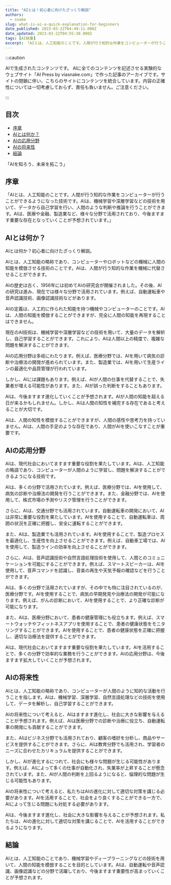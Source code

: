 ```yaml
---
title: "AIとは！初心者に向けたざっくり解説"
authors:
  - snake
slug: what-is-ai-a-quick-explanation-for-beginners
date_published: 2023-03-22T04:49:11.000Z
date_updated: 2023-03-22T04:55:38.000Z
tags: [AI執筆]
excerpt: 「AIとは、人工知能のことです。人間が行う知的な作業をコンピューターが行うことができるようになった技術です。AIは、機械学習や深層学習などの技術を用いて、データから自己学習を行い、人間のような判断や推論を行うことができます。AIは、医療や金融、製造業など、様々な分野で活用されており、今後ますます重要な存在となっていくことが予想されています。」
---
```


:::caution

AIで生成されたコンテンツです。
AIに全てのコンテンツを記述させる実験的なウェブサイト「AI Press by viasnake.com」で作った記事のアーカイブです。サイトの閉鎖に伴い、こちらのサイトにコンテンツを統合しています。内容の正確性については一切考慮しておらず、責任も負いません。ご注意ください。

:::

## 目次

- [序章](#序章)
- [AIとは何か？](#aiとは何か？)
- [AIの応用分野](#aiの応用分野)
- [AIの将来性](#aiの応用分野)
- [結論](#結論)

「AIを知ろう、未来を拓こう」

## 序章

「AIとは、人工知能のことです。人間が行う知的な作業をコンピューターが行うことができるようになった技術です。AIは、機械学習や深層学習などの技術を用いて、データから自己学習を行い、人間のような判断や推論を行うことができます。AIは、医療や金融、製造業など、様々な分野で活用されており、今後ますます重要な存在となっていくことが予想されています。」

## AIとは何か？

AIとは何か？初心者に向けたざっくり解説。

AIとは、人工知能の略称であり、コンピューターやロボットなどの機械に人間の知能を模倣させる技術のことです。AIは、人間が行う知的な作業を機械に代替させることができます。

AIの歴史は古く、1956年には初めてAIの研究会が開催されました。その後、AIの研究は進み、現在では様々な分野で活用されています。例えば、自動運転車や音声認識技術、画像認識技術などがあります。

AIの定義は、人工的に作られた知能を持つ機械やコンピューターのことです。AIは、人間の知能を模倣することができますが、完全に人間の知能を再現することはできません。

現在のAI技術は、機械学習や深層学習などの技術を用いて、大量のデータを解析し、自己学習することができます。これにより、AIは人間以上の精度で、複雑な問題を解決することができます。

AIの応用分野は多岐にわたります。例えば、医療分野では、AIを用いて病気の診断や治療法の開発が進められています。また、製造業では、AIを用いて生産ラインの最適化や品質管理が行われています。

しかし、AIには課題もあります。例えば、AIが人間の仕事を代替することで、失業者が増える可能性があります。また、AIが誤った判断をすることもあります。

AIは、今後ますます進化していくことが予想されます。AIが人間の知能を超える日が来るかもしれません。しかし、AIは人間の知性を補完する存在であると考えることが大切です。

AIは、人間の知性を模倣することができますが、人間の感性や思考力を持っていません。AIは、人間の手足のような存在であり、人間がAIを使いこなすことが重要です。

## AIの応用分野

AIは、現代社会においてますます重要な役割を果たしています。AIは、人工知能の略語であり、コンピューターが人間のように学習し、問題を解決することができるようになる技術です。

AIは、多くの分野で活用されています。例えば、医療分野では、AIを使用して、病気の診断や治療法の開発を行うことができます。また、金融分野では、AIを使用して、株式市場の予測やリスク管理を行うことができます。

さらに、AIは、交通分野でも活用されています。自動運転車の開発において、AIは非常に重要な役割を果たしています。AIを使用することで、自動運転車は、周囲の状況を正確に把握し、安全に運転することができます。

また、AIは、製造業でも活用されています。AIを使用することで、製造プロセスを最適化し、生産性を向上させることができます。例えば、自動車工場では、AIを使用して、製造ラインの効率を向上させることができます。

さらに、AIは、音声認識技術や自然言語処理技術を使用して、人間とのコミュニケーションを可能にすることができます。例えば、スマートスピーカーは、AIを使用して、音声コマンドを認識し、音楽の再生や天気予報の確認などを行うことができます。

AIは、多くの分野で活用されていますが、その中でも特に注目されているのが、医療分野です。AIを使用することで、病気の早期発見や治療法の開発が可能になります。例えば、がんの診断において、AIを使用することで、より正確な診断が可能になります。

また、AIは、医療分野において、患者の健康管理にも役立ちます。例えば、スマートウォッチやフィットネスアプリを使用することで、患者の健康状態をモニタリングすることができます。AIを使用することで、患者の健康状態を正確に把握し、適切な治療法を提供することができます。

AIは、現代社会においてますます重要な役割を果たしています。AIを活用することで、多くの分野で効率的な業務を行うことができます。AIの応用分野は、今後ますます拡大していくことが予想されます。

## AIの将来性

AIとは、人工知能の略称であり、コンピューターが人間のように知的な活動を行うことを指します。AIは、機械学習、深層学習、自然言語処理などの技術を使用して、データを解析し、自己学習することができます。

AIの将来性について考えると、AIはますます進化し、社会に大きな影響を与えることが予想されます。例えば、AIは医療分野での診断や治療に役立ち、自動運転車の開発にも貢献することができます。

また、AIはビジネス分野でも活用されており、顧客の嗜好を分析し、商品やサービスを提供することができます。さらに、AIは教育分野でも活用され、学習者のニーズに合わせたカリキュラムを提供することができます。

しかし、AIが進化するにつれて、社会にも様々な問題が生じる可能性があります。例えば、AIによって多くの仕事が自動化され、失業率が上昇することが懸念されています。また、AIが人間の判断を上回るようになると、倫理的な問題が生じる可能性もあります。

AIの将来性について考えると、私たちはAIの進化に対して適切な対策を講じる必要があります。AIを活用することで、社会をより良くすることができる一方で、AIによって生じる問題にも対処する必要があります。

AIは、今後ますます進化し、社会に大きな影響を与えることが予想されます。私たちは、AIの進化に対して適切な対策を講じることで、AIを活用することができるようになります。

## 結論

AIとは、人工知能のことであり、機械学習やディープラーニングなどの技術を用いて、人間の知能を模倣することを目的としています。AIは、自動運転や音声認識、画像認識などの分野で活躍しており、今後ますます重要性が高まっていくことが予想されます。
